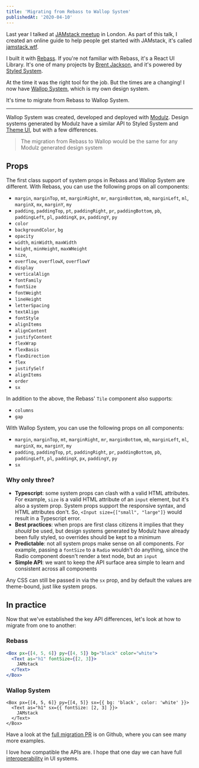 ```yaml
---
title: 'Migrating from Rebass to Wallop System'
publishedAt: '2020-04-10'
---
```


Last year I talked at [JAMstack meetup](https://www.meetup.com/JAMstack-London/events/257961818/) in London. As part of this talk, I created an online guide to help people get started with JAMstack, it's called [jamstack.wtf](https://jamstack.wtf).

I built it with [Rebass](https://rebassjs.org). If you're not familiar with Rebass, it's a React UI Library. It's one of many projects by [Brent Jackson](https://jxnblk.com/), and it's powered by [Styled System](https://styled-system.com/).

At the time it was the right tool for the job. But the times are a changing! I now have [Wallop System](/blog/wallop-system-built-with-modulz), which is my own design system.

It's time to migrate from Rebass to Wallop System.

---

Wallop System was created, developed and deployed with [Modulz](https://modulz.app). Design systems generated by Modulz have a similar API to Styled System and [Theme UI](https://theme-ui.com), but with a few differences.

> The migration from Rebass to Wallop would be the same for any Modulz generated design system

## Props

The first class support of system props in Rebass and Wallop System are different. With Rebass, you can use the following props on all components:

- `margin`, `marginTop`, `mt`, `marginRight`, `mr`, `marginBottom`, `mb`, `marginLeft`, `ml`, `marginX`, `mx`, `marginY`, `my`
- `padding`, `paddingTop`, `pt`, `paddingRight`, `pr`, `paddingBottom`, `pb`, `paddingLeft`, `pl`, `paddingX`, `px`, `paddingY`, `py`
- `color`
- `backgroundColor`, `bg`
- `opacity`
- `width`, `minWidth`, `maxWidth`
- `height`, `minHeight`, `maxWHeight`
- `size`,
- `overflow`, `overflowX`, `overflowY`
- `display`
- `verticalAlign`
- `fontFamily`
- `fontSize`
- `fontWeight`
- `lineHeight`
- `letterSpacing`
- `textAlign`
- `fontStyle`
- `alignItems`
- `alignContent`
- `justifyContent`
- `flexWrap`
- `flexBasis`
- `flexDirection`
- `flex`
- `justifySelf`
- `alignItems`
- `order`
- `sx`

In addition to the above, the Rebass' `Tile` component also supports:

- `columns`
- `gap`

With Wallop System, you can use the following props on all components:

- `margin`, `marginTop`, `mt`, `marginRight`, `mr`, `marginBottom`, `mb`, `marginLeft`, `ml`, `marginX`, `mx`, `marginY`, `my`
- `padding`, `paddingTop`, `pt`, `paddingRight`, `pr`, `paddingBottom`, `pb`, `paddingLeft`, `pl`, `paddingX`, `px`, `paddingY`, `py`
- `sx`

### Why only three?

- **Typescript**: some system props can clash with a valid HTML attributes. For example, `size` is a valid HTML attribute of an `input` element, but it's also a system prop. System props support the responsive syntax, and HTML attributes don't. So, `<Input size={["small", "large"]}` would result in a Typescript error.
- **Best practices**: when props are first class citizens it implies that they _should_ be used, but design systems generated by Modulz have already been fully styled, so overrides should be kept to a minimum
- **Predictable**: not all system props make sense on all components. For example, passing a `fontSize` to a `Radio` wouldn't do anything, since the Radio component doesn't render a text node, but an `input`
- **Simple API**: we want to keep the API surface area simple to learn and consistent across all components

Any CSS can still be passed in via the `sx` prop, and by default the values are theme-bound, just like system props.

## In practice

Now that we've established the key API differences, let's look at how to migrate from one to another:

### Rebass

```jsx
<Box px={[4, 5, 6]} py={[4, 5]} bg="black" color="white">
  <Text as="h1" fontSize={[2, 3]}>
    JAMstack
  </Text>
</Box>
```

### Wallop System

```jsx{1,2}
<Box px={[4, 5, 6]} py={[4, 5]} sx={{ bg: 'black', color: 'white' }}>
  <Text as="h1" sx={{ fontSize: [2, 3] }}>
    JAMstack
  </Text>
</Box>
```

Have a look at the [full migration PR](https://github.com/peduarte/jamstack-wtf/pull/14/) is on Github, where you can see many more examples.

I love how compatible the APIs are. I hope that one day we can have full [interoperability](https://jxnblk.com/blog/interoperability/) in UI systems.
